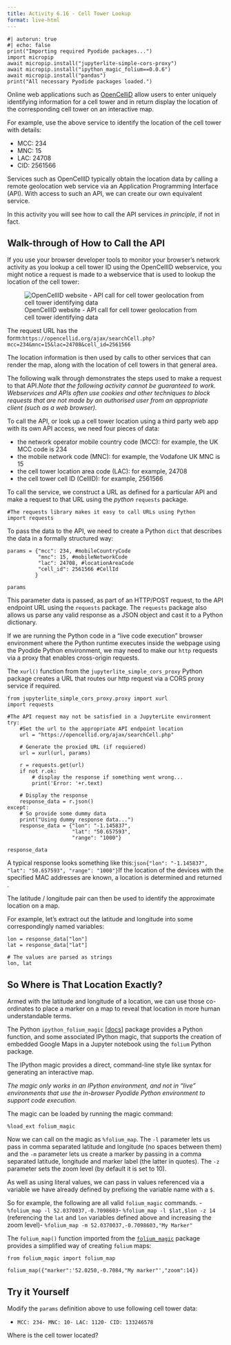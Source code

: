```yaml
---
title: Activity 6.16 - Cell Tower Lookup
format: live-html
---
```

```pyodide
#| autorun: true
#| echo: false
print("Importing required Pyodide packages...")
import micropip
await micropip.install("jupyterlite-simple-cors-proxy")
await micropip.install("ipython_magic_folium==0.0.6")
await micropip.install("pandas")
print("All necessary Pyodide packages loaded.")
```

Online web applications such as [OpenCelliD](https://www.opencellid.org/) allow users to enter uniquely identifying information for a cell tower and in return display the location of the corresponding cell tower on an interactive map.

For example, use the above service to identify the location of the cell tower with details:

- MCC: 234
- MNC: 15
- LAC: 24708
- CID: 2561566

Services such as OpenCellID typically obtain the location data by calling a remote geolocation web service via an Application Programming Interface (API). With access to such an API, we can create our own equivalent service.

In this activity you will see how to call the API services *in principle*, if not in fact.

## Walk-through of How to Call the API

If you use your browser developer tools to monitor your browser's network activity as you lookup a cell tower ID using the OpenCellID webservice, you might notice a request is made to a webservice that is used to lookup the location of the cell tower:

![OpenCellID website - API call for cell tower geolocation from cell tower identifying data](./work/images/OpenCelliD_api_call.png)

The request URL has the form:`https://opencellid.org/ajax/searchCell.php?mcc=234&mnc=15&lac=24708&cell_id=2561566`

The location information is then used by calls to other services that can render the map, along with the location of cell towers in that general area.

The following walk through demonstrates the steps used to make a request to that API.*Note that the following activity cannot be guaranteed to work. Webservices and APIs often use cookies and other techniques to block requests that are not made by an authorised user from an appropriate client (such as a web browser).*

To call the API, or look up a cell tower location using a third party web app with its own API access, we need four pieces of data:

- the network operator mobile country code (MCC): for example, the UK MCC code is 234
- the mobile network code (MNC): for example, the Vodafone UK MNC is 15
- the cell tower location area code (LAC): for example, 24708
- the cell tower cell ID (CellID): for example, 2561566

To call the service, we construct a URL as defined for a particular API and make a request to that URL using the *python* `requests` package.

```pyodide
#The requests library makes it easy to call URLs using Python
import requests
```

To pass the data to the API, we need to create a Python `dict` that describes the data in a formally structured way:

```pyodide
params = {"mcc": 234, #mobileCountryCode
          "mnc": 15, #mobileNetworkCode
          "lac": 24708, #locationAreaCode
          "cell_id": 2561566 #CellId
         }

params
```

This parameter data is passed, as part of an HTTP/POST request, to the API endpoint URL using the `requests` package. The `requests` package also allows us parse any valid response as a JSON object and cast it to a Python dictionary.

::: {.callout-note collapse="true" title="Making requests in 'live' browser environments"}
If we are running the Python code in a "live code execution" browser environment where the Python runtime executes inside the webpage using the Pyodide Python environment, we may need to make our `http` requests via a proxy that enables cross-origin requests.

The `xurl()` function from the `jupyterlite_simple_cors_proxy` Python package creates a URL that routes our http request via a CORS proxy service if required.
:::

```pyodide
from jupyterlite_simple_cors_proxy.proxy import xurl
import requests

#The API request may not be satisfied in a JupyterLite environment
try:
    #Set the url to the appropriate API endpoint location
    url = "https://opencellid.org/ajax/searchCell.php"
    
    # Generate the proxied URL (if requiered)
    url = xurl(url, params)

    r = requests.get(url)
    if not r.ok:
        # display the response if something went wrong...
        print('Error: '+r.text)
        
    # Display the response
    response_data = r.json()
except:
    # So provide some dummy data
    print("Using dummy response data...")
    response_data = {"lon": "-1.145837",
                     "lat": "50.657593",
                     "range": "1000"}
    
response_data
```

A typical response looks something like this:```json{"lon": "-1.145837", "lat": "50.657593", "range": "1000"}```If the location of the devices with the specified MAC addresses are known, a location is determined and returned .

The latitude / longitude pair can then be used to identify the approximate location on a map.

For example, let's extract out the latitude and longitude into some correspondingly named variables:

```pyodide
lon = response_data["lon"]
lat = response_data["lat"]

# The values are parsed as strings
lon, lat
```

## So Where is That Location Exactly?

Armed with the latitude and longitude of a location, we can use those co-ordinates to place a marker on a map to reveal that location in more human understandable terms.

The Python `ipython_folium_magic` [[docs](https://github.com/psychemedia/ipython_magic_folium)] package provides a Python function, and some associated IPython magic, that supports the creation of embedded Google Maps in a Jupyter notebook using the `folium` Python package.

::: {.callout-tip collapse="true" title="Using the IPython magic"}
The IPython magic provides a direct, command-line style like syntax for generating an interactive map.

*The magic only works in an IPython environment, and not in "live" environments that use the in-browser Pyodide Python environment to support code execution.*

The magic can be loaded by running the magic command:

`%load_ext folium_magic`

Now we can call on the magic as `%folium_map`. The `-l` parameter lets us pass in comma separated latitude and longitude (no spaces between them) and the `-m` parameter lets us create a marker by passing in a comma separated latitude, longitude and marker label (the latter in quotes). The `-z` parameter sets the zoom level (by default it is set to 10).

As well as using literal values, we can pass in values referenced via a variable we have already defined by prefixing the variable name with a `$`.

So for example, the following are all valid `folium_magic` commands. - `%folium_map -l 52.0370037,-0.7098603`- `%folium_map -l $lat,$lon -z 14` (referencing the `lat` and `lon` variables defined above and increasing the zoom level)- `%folium_map -m 52.0370037,-0.7098603,"My Marker"`

:::

The `folium_map()` function imported from the [`folium_magic`](https://github.com/psychemedia/ipython_magic_folium) package provides a simplified way of creating `folium` maps:

```pyodide
from folium_magic import folium_map

folium_map({"marker":'52.0250,-0.7084,"My marker"',"zoom":14})
```

## Try it Yourself

Modify the `params` definition above to use following cell tower data:

- `MCC: 234- MNC: 10- LAC: 1120- CID: 133246578`

Where is the cell tower located?

